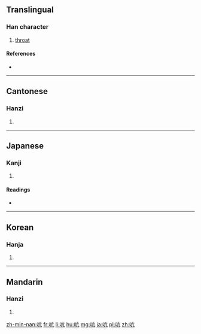 ==Translingual==

===Han character===
{{Han char|rn=30|rad=口|as=04|sn=7|four=6001<sub>7</sub>|canj=口卜竹弓 (RYHN)|ids=⿰[[口]][[亢]]}}

# [[throat]]

====References====
* {{Han ref|kx=0178.170|dkj=03353|dj=0396.030|hdz=10594.050|uh=542D|ud=21549|bh=A75C|bd=42844}}

----

==Cantonese==

===Hanzi===
{{yue-hanzi|jyut=[[haang1]], [[hong4]]|y=haang1, hong4}}

# {{defn|lang=yue|sort=口04}}

----

==Japanese==

===Kanji===
{{ja-kanji|grade=|rs=口04}}

# {{defn|lang=ja|sort=口04}}

====Readings====
* {{ja-readings|on=[[こう]] (kō)|kun=[[のど]] (nodo)}}

----

==Korean==

===Hanja===
{{ko-hanja|hangeul=항|rv=hang|mr=hang}}

# {{defn|lang=ko|sort=口04}}

----

==Mandarin==

===Hanzi===
{{cmn-hanzi|pin=[[háng]] ([[hang2]]), [[kēng]] ([[keng1]])|wg=hang<sup>2</sup>, k'eng<sup>1</sup>}}

# {{defn|lang=cmn|sort=口04}}

[[zh-min-nan:吭]]
[[fr:吭]]
[[li:吭]]
[[hu:吭]]
[[mg:吭]]
[[ja:吭]]
[[pl:吭]]
[[zh:吭]]